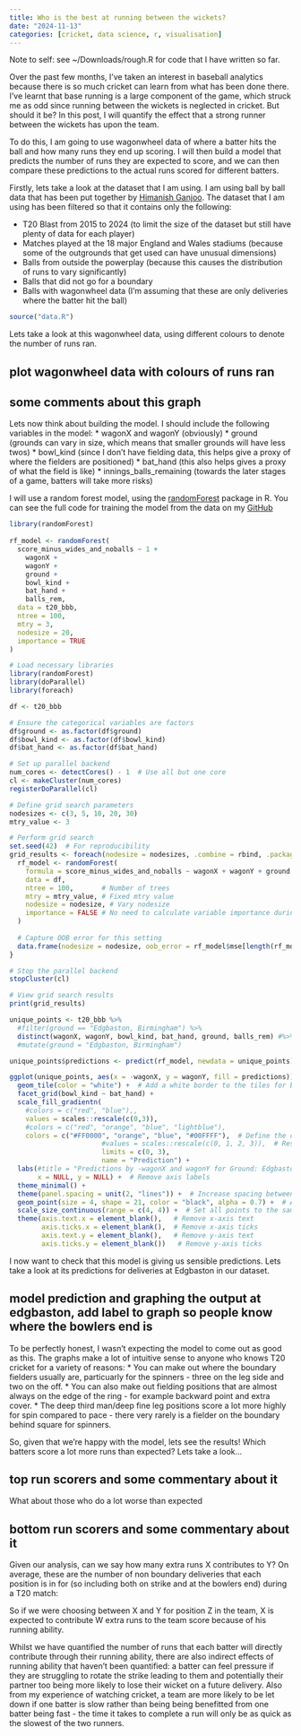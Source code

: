 ```yaml
---
title: Who is the best at running between the wickets?
date: "2024-11-13"
categories: [cricket, data science, r, visualisation]
---
```


Note to self: see ~/Downloads/rough.R for code that I have written so far.

Over the past few months, I've taken an interest in baseball analytics because there is so much cricket can learn from what has been done there. I've learnt that base running is a large component of the game, which struck me as odd since running between the wickets is neglected in cricket. But should it be? In this post, I will quantify the effect that a strong runner between the wickets has upon the team.

To do this, I am going to use wagonwheel data of where a batter hits the ball and how many runs they end up scoring. I will then build a model that predicts the number of runs they are expected to score, and we can then compare these predictions to the actual runs scored for different batters.

Firstly, lets take a look at the dataset that I am using. I am using ball by ball data that has been put together by [Himanish Ganjoo](https://twitter.com/hganjoo_153). The dataset that I am using has been filtered so that it contains only the following:

* T20 Blast from 2015 to 2024 (to limit the size of the dataset but still have plenty of data for each player)
* Matches played at the 18 major England and Wales stadiums (because some of the outgrounds that get used can have unusual dimensions)
* Balls from outside the powerplay (because this causes the distribution of runs to vary significantly)
* Balls that did not go for a boundary
* Balls with wagonwheel data (I'm assuming that these are only deliveries where the batter hit the ball)

```r
source("data.R")
```
Lets take a look at this wagonwheel data, using different colours to denote the number of runs ran.

## plot wagonwheel data with colours of runs ran

## some comments about this graph

Lets now think about building the model. I should include the following variables in the model:
* wagonX and wagonY (obviously)
* ground (grounds can vary in size, which means that smaller grounds will have less twos)
* bowl_kind (since I don't have fielding data, this helps give a proxy of where the fielders are positioned)
* bat_hand (this also helps gives a proxy of what the field is like)
* innings_balls_remaining (towards the later stages of a game, batters will take more risks)

I will use a random forest model, using the [randomForest](https://cran.r-project.org/web/packages/randomForest/index.html) package in R. You can see the full code for training the model from the data on my [GitHub](LINK TO MODEL TRAINING)

```r
library(randomForest)
 
rf_model <- randomForest(
  score_minus_wides_and_noballs ~ 1 +
    wagonX +
    wagonY +
    ground +
    bowl_kind +
    bat_hand +
    balls_rem,
  data = t20_bbb,
  ntree = 100,
  mtry = 3,
  nodesize = 20,
  importance = TRUE
)
```

```r
# Load necessary libraries
library(randomForest)
library(doParallel)
library(foreach)

df <- t20_bbb

# Ensure the categorical variables are factors
df$ground <- as.factor(df$ground)
df$bowl_kind <- as.factor(df$bowl_kind)
df$bat_hand <- as.factor(df$bat_hand)

# Set up parallel backend
num_cores <- detectCores() - 1  # Use all but one core
cl <- makeCluster(num_cores)
registerDoParallel(cl)

# Define grid search parameters
nodesizes <- c(3, 5, 10, 20, 30)
mtry_value <- 3

# Perform grid search
set.seed(42)  # For reproducibility
grid_results <- foreach(nodesize = nodesizes, .combine = rbind, .packages = 'randomForest') %dopar% {
  rf_model <- randomForest(
    formula = score_minus_wides_and_noballs ~ wagonX + wagonY + ground + bowl_kind + bat_hand + balls_rem,
    data = df,
    ntree = 100,       # Number of trees
    mtry = mtry_value, # Fixed mtry value
    nodesize = nodesize, # Vary nodesize
    importance = FALSE # No need to calculate variable importance during grid search
  )
  
  # Capture OOB error for this setting
  data.frame(nodesize = nodesize, oob_error = rf_model$mse[length(rf_model$mse)])
}

# Stop the parallel backend
stopCluster(cl)

# View grid search results
print(grid_results)
```

```r
unique_points <- t20_bbb %>%
  #filter(ground == "Edgbaston, Birmingham") %>%
  distinct(wagonX, wagonY, bowl_kind, bat_hand, ground, balls_rem) #%>%
  #mutate(ground = "Edgbaston, Birmingham")

unique_points$predictions <- predict(rf_model, newdata = unique_points)

ggplot(unique_points, aes(x = -wagonX, y = wagonY, fill = predictions)) +
  geom_tile(color = "white") +  # Add a white border to the tiles for better visibility
  facet_grid(bowl_kind ~ bat_hand) + 
  scale_fill_gradientn(
    #colors = c("red", "blue"),,
    values = scales::rescale(c(0,3)),
    #colors = c("red", "orange", "blue", "lightblue"),
    colors = c("#FF0000", "orange", "blue", "#00FFFF"),  # Define the colors
                       #values = scales::rescale(c(0, 1, 2, 3)),  # Rescale values
                       limits = c(0, 3), 
                       name = "Prediction") + 
  labs(#title = "Predictions by -wagonX and wagonY for Ground: Edgbaston, Birmingham",
       x = NULL, y = NULL) +  # Remove axis labels
  theme_minimal() +
  theme(panel.spacing = unit(2, "lines")) +  # Increase spacing between facets
  geom_point(size = 4, shape = 21, color = "black", alpha = 0.7) +  # Add points with fixed size
  scale_size_continuous(range = c(4, 4)) +  # Set all points to the same size
  theme(axis.text.x = element_blank(),   # Remove x-axis text
        axis.ticks.x = element_blank(),  # Remove x-axis ticks
        axis.text.y = element_blank(),   # Remove y-axis text
        axis.ticks.y = element_blank())   # Remove y-axis ticks
```


I now want to check that this model is giving us sensible predictions. Lets take a look at its predictions for deliveries at Edgbaston in our dataset.

## model prediction and graphing the output at edgbaston, add label to graph so people know where the bowlers end is

To be perfectly honest, I wasn't expecting the model to come out as good as this. The graphs make a lot of intuitive sense to anyone who knows T20 cricket for a variety of reasons:
* You can make out where the boundary fielders usually are, particuarly for the spinners - three on the leg side and two on the off.
* You can also make out fielding positions that are almost always on the edge of the ring - for example backward point and extra cover.
* The deep third man/deep fine leg positions score a lot more highly for spin compared to pace - there very rarely is a fielder on the boundary behind square for spinners.

So, given that we're happy with the model, lets see the results! Which batters score a lot more runs than expected? Lets take a look...

## top run scorers and some commentary about it

What about those who do a lot worse than expected

## bottom run scorers and some commentary about it

Given our analysis, can we say how many extra runs X contributes to Y? On average, these are the number of non boundary deliveries that each position is in for (so including both on strike and at the bowlers end) during a T20 match:

So if we were choosing between X and Y for position Z in the team, X is expected to contribute W extra runs to the team score because of his running ability.

Whilst we have quantified the number of runs that each batter will directly contribute through their running ability, there are also indirect effects of running ability that haven't been quantified: a batter can feel pressure if they are struggling to rotate the strike leading to them and potentially their partner too being more likely to lose their wicket on a future delivery. Also from my experience of watching cricket, a team are more likely to be let down if one batter is slow rather than being  being benefitted from one batter being fast - the time it takes to complete a run will only be as quick as the slowest of the two runners.
